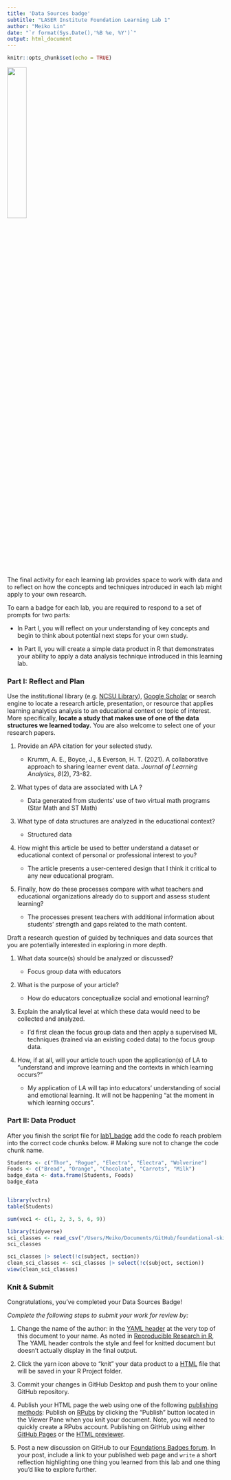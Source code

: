 ```yaml
---
title: 'Data Sources badge'
subtitle: "LASER Institute Foundation Learning Lab 1"
author: "Meiko Lin"
date: "`r format(Sys.Date(),'%B %e, %Y')`"
output: html_document
---
```


```r
knitr::opts_chunk$set(echo = TRUE)
```

![](img/datasource_badge.png){width="30%"}

The final activity for each learning lab provides space to work with data and to reflect on how the concepts and techniques introduced in each lab might apply to your own research.

To earn a badge for each lab, you are required to respond to a set of prompts for two parts:

-   In Part I, you will reflect on your understanding of key concepts and begin to think about potential next steps for your own study.

-   In Part II, you will create a simple data product in R that demonstrates your ability to apply a data analysis technique introduced in this learning lab.

### Part I: Reflect and Plan

Use the institutional library (e.g. [NCSU Library](https://www.lib.ncsu.edu/#articles)), [Google Scholar](https://scholar.google.com/) or search engine to locate a research article, presentation, or resource that applies learning analytics analysis to an educational context or topic of interest. More specifically, **locate a study that makes use of one of the data structures we learned today.** You are also welcome to select one of your research papers.

1.  Provide an APA citation for your selected study.

    -   Krumm, A. E., Boyce, J., & Everson, H. T. (2021). A collaborative approach to sharing learner event data. *Journal of Learning Analytics*, *8*(2), 73-82.

2.  What types of data are associated with LA ?

    -   Data generated from students' use of two virtual math programs (Star Math and ST Math)

3.  What type of data structures are analyzed in the educational context?

    -   Structured data

4.  How might this article be used to better understand a dataset or educational context of personal or professional interest to you?

    -   The article presents a user-centered design that I think it critical to any new educational program.

5.  Finally, how do these processes compare with what teachers and educational organizations already do to support and assess student learning?

    -   The processes present teachers with additional information about students' strength and gaps related to the math content.

Draft a research question of guided by techniques and data sources that you are potentially interested in exploring in more depth.

1.  What data source(s) should be analyzed or discussed?

    -   Focus group data with educators

2.  What is the purpose of your article?

    -   How do educators conceptualize social and emotional learning?

3.  Explain the analytical level at which these data would need to be collected and analyzed.

    -   I'd first clean the focus group data and then apply a supervised ML techniques (trained via an existing coded data) to the focus group data.

4.  How, if at all, will your article touch upon the application(s) of LA to "understand and improve learning and the contexts in which learning occurs?"

    -   My application of LA will tap into educators' understanding of social and emotional learning. It will not be happening "at the moment in which learning occurs".

### Part II: Data Product

After you finish the script file for [lab1_badge](https://github.com/laser-institute/foundational-skills/tree/master/foundation_lab_1/lab1_badge) add the code fo reach problem into the correct code chunks below. \# Making sure not to change the code chunk name.

```r
Students <- c("Thor", "Rogue", "Electra", "Electra", "Wolverine")
Foods <- c("Bread", "Orange", "Chocolate", "Carrots", "Milk")
badge_data <- data.frame(Students, Foods)
badge_data 



```

```r
library(vctrs)
table(Students)


```

```r
sum(vec1 <- c(1, 2, 3, 5, 6, 9))


```

```r
library(tidyverse)
sci_classes <- read_csv("/Users/Meiko/Documents/GitHub/foundational-skills/foundation_lab_1/data/sci-online-classes.csv")
sci_classes


```

```r
sci_classes |> select(!c(subject, section))
clean_sci_classes <- sci_classes |> select(!c(subject, section))
view(clean_sci_classes)


```

### Knit & Submit

Congratulations, you've completed your Data Sources Badge!

*Complete the following steps to submit your work for review by:*

1.  Change the name of the author: in the [YAML header](https://monashdatafluency.github.io/r-rep-res/yaml-header.html) at the very top of this document to your name. As noted in [Reproducible Research in R](https://monashdatafluency.github.io/r-rep-res/index.html), The YAML header controls the style and feel for knitted document but doesn't actually display in the final output.

2.  Click the yarn icon above to "knit" your data product to a [HTML](https://bookdown.org/yihui/rmarkdown/html-document.html) file that will be saved in your R Project folder.

3.  Commit your changes in GitHub Desktop and push them to your online GitHub repository.

4.  Publish your HTML page the web using one of the following [publishing methods](https://rpubs.com/cathydatascience/518692): Publish on [RPubs](https://rpubs.com/) by clicking the "Publish" button located in the Viewer Pane when you knit your document. Note, you will need to quickly create a RPubs account. Publishing on GitHub using either [GitHub Pages](https://pages.github.com/) or the [HTML previewer](http://htmlpreview.github.io/).

5.  Post a new discussion on GitHub to our [Foundations Badges forum](https://github.com/orgs/laser-institute/teams/foundations/discussions/2). In your post, include a link to your published web page and `write` a short reflection highlighting one thing you learned from this lab and one thing you'd like to explore further.
